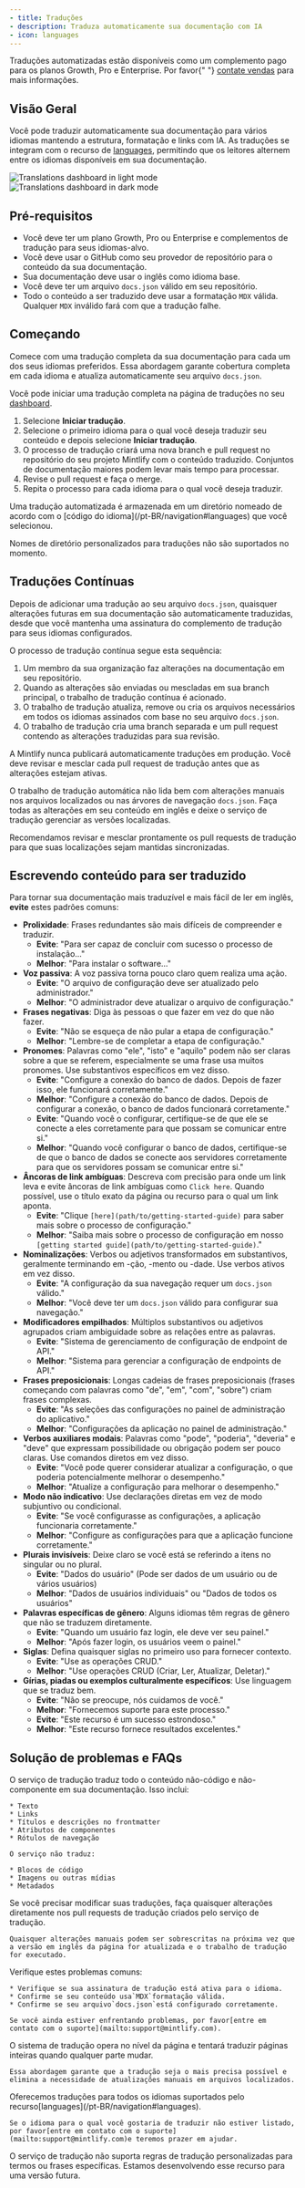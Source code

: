 ```yaml
---
- title: Traduções
- description: Traduza automaticamente sua documentação com IA
- icon: languages
---
```


<Info>
  Traduções automatizadas estão disponíveis como um complemento pago para os planos Growth, Pro e Enterprise. Por favor{" "}
  <a href="mailto:sales@mintlify.com">contate vendas</a> para mais informações.
</Info>

## Visão Geral

Você pode traduzir automaticamente sua documentação para vários idiomas mantendo a estrutura, formatação e links com IA. As traduções se integram com o recurso de [languages](/pt-BR/navigation#languages), permitindo que os leitores alternem entre os idiomas disponíveis em sua documentação.

<Frame>
  <img className="block dark:hidden my-0 pointer-events-none" src="/images/translations/translations-dashboard-light.png" alt="Translations dashboard in light mode" />

  <img className="hidden dark:block my-0 pointer-events-none" src="/images/translations/translations-dashboard-dark.png" alt="Translations dashboard in dark mode" />
</Frame>

## Pré-requisitos

* Você deve ter um plano Growth, Pro ou Enterprise e complementos de tradução para seus idiomas-alvo.
* Você deve usar o GitHub como seu provedor de repositório para o conteúdo da sua documentação.
* Sua documentação deve usar o inglês como idioma base.
* Você deve ter um arquivo `docs.json` válido em seu repositório.
* Todo o conteúdo a ser traduzido deve usar a formatação `MDX` válida. Qualquer `MDX` inválido fará com que a tradução falhe.

## Começando

Comece com uma tradução completa da sua documentação para cada um dos seus idiomas preferidos. Essa abordagem garante cobertura completa em cada idioma e atualiza automaticamente seu arquivo `docs.json`.

Você pode iniciar uma tradução completa na página de traduções no seu [dashboard](https://dashboard.mintlify.com/settings/organization/translations).

1. Selecione **Iniciar tradução**.
2. Selecione o primeiro idioma para o qual você deseja traduzir seu conteúdo e depois selecione **Iniciar tradução**.
3. O processo de tradução criará uma nova branch e pull request no repositório do seu projeto Mintlify com o conteúdo traduzido. Conjuntos de documentação maiores podem levar mais tempo para processar.
4. Revise o pull request e faça o merge.
5. Repita o processo para cada idioma para o qual você deseja traduzir.

<Info>
  Uma tradução automatizada é armazenada em um diretório nomeado de acordo com o [código do idioma](/pt-BR/navigation#languages) que você selecionou.

  Nomes de diretório personalizados para traduções não são suportados no momento.
</Info>

## Traduções Contínuas

Depois de adicionar uma tradução ao seu arquivo `docs.json`, quaisquer alterações futuras em sua documentação são automaticamente traduzidas, desde que você mantenha uma assinatura do complemento de tradução para seus idiomas configurados.

O processo de tradução contínua segue esta sequência:

1. Um membro da sua organização faz alterações na documentação em seu repositório.
2. Quando as alterações são enviadas ou mescladas em sua branch principal, o trabalho de tradução contínua é acionado.
3. O trabalho de tradução atualiza, remove ou cria os arquivos necessários em todos os idiomas assinados com base no seu arquivo `docs.json`.
4. O trabalho de tradução cria uma branch separada e um pull request contendo as alterações traduzidas para sua revisão.

<Info>
  A Mintlify nunca publicará automaticamente traduções em produção. Você deve revisar e mesclar cada pull request de tradução antes que as alterações estejam ativas.
</Info>

O trabalho de tradução automática não lida bem com alterações manuais nos arquivos localizados ou nas árvores de navegação `docs.json`. Faça todas as alterações em seu conteúdo em inglês e deixe o serviço de tradução gerenciar as versões localizadas.

Recomendamos revisar e mesclar prontamente os pull requests de tradução para que suas localizações sejam mantidas sincronizadas.

## Escrevendo conteúdo para ser traduzido

Para tornar sua documentação mais traduzível e mais fácil de ler em inglês, **evite** estes padrões comuns:

* **Prolixidade**: Frases redundantes são mais difíceis de compreender e traduzir.
  * **Evite**: "Para ser capaz de concluir com sucesso o processo de instalação..."
  * **Melhor**: "Para instalar o software..."
* **Voz passiva**: A voz passiva torna pouco claro quem realiza uma ação.
  * **Evite**: "O arquivo de configuração deve ser atualizado pelo administrador."
  * **Melhor**: "O administrador deve atualizar o arquivo de configuração."
* **Frases negativas**: Diga às pessoas o que fazer em vez do que não fazer.
  * **Evite**: "Não se esqueça de não pular a etapa de configuração."
  * **Melhor**: "Lembre-se de completar a etapa de configuração."
* **Pronomes**: Palavras como "ele", "isto" e "aquilo" podem não ser claras sobre a que se referem, especialmente se uma frase usa muitos pronomes. Use substantivos específicos em vez disso.
  * **Evite**: "Configure a conexão do banco de dados. Depois de fazer isso, ele funcionará corretamente."
  * **Melhor**: "Configure a conexão do banco de dados. Depois de configurar a conexão, o banco de dados funcionará corretamente."
  * **Evite**: "Quando você o configurar, certifique-se de que ele se conecte a eles corretamente para que possam se comunicar entre si."
  * **Melhor**: "Quando você configurar o banco de dados, certifique-se de que o banco de dados se conecte aos servidores corretamente para que os servidores possam se comunicar entre si."
* **Âncoras de link ambíguas**: Descreva com precisão para onde um link leva e evite âncoras de link ambíguas como `Click here`. Quando possível, use o título exato da página ou recurso para o qual um link aponta.
  * **Evite**: "Clique `[here](path/to/getting-started-guide)` para saber mais sobre o processo de configuração."
  * **Melhor**: "Saiba mais sobre o processo de configuração em nosso `[getting started guide](path/to/getting-started-guide)`."
* **Nominalizações**: Verbos ou adjetivos transformados em substantivos, geralmente terminando em -ção, -mento ou -dade. Use verbos ativos em vez disso.
  * **Evite**: "A configuração da sua navegação requer um `docs.json` válido."
  * **Melhor**: "Você deve ter um `docs.json` válido para configurar sua navegação."
* **Modificadores empilhados**: Múltiplos substantivos ou adjetivos agrupados criam ambiguidade sobre as relações entre as palavras.
  * **Evite**: "Sistema de gerenciamento de configuração de endpoint de API."
  * **Melhor**: "Sistema para gerenciar a configuração de endpoints de API."
* **Frases preposicionais**: Longas cadeias de frases preposicionais (frases começando com palavras como "de", "em", "com", "sobre") criam frases complexas.
  * **Evite**: "As seleções das configurações no painel de administração do aplicativo."
  * **Melhor**: "Configurações da aplicação no painel de administração."
* **Verbos auxiliares modais**: Palavras como "pode", "poderia", "deveria" e "deve" que expressam possibilidade ou obrigação podem ser pouco claras. Use comandos diretos em vez disso.
  * **Evite**: "Você pode querer considerar atualizar a configuração, o que poderia potencialmente melhorar o desempenho."
  * **Melhor**: "Atualize a configuração para melhorar o desempenho."
* **Modo não indicativo**: Use declarações diretas em vez de modo subjuntivo ou condicional.
  * **Evite**: "Se você configurasse as configurações, a aplicação funcionaria corretamente."
  * **Melhor**: "Configure as configurações para que a aplicação funcione corretamente."
* **Plurais invisíveis**: Deixe claro se você está se referindo a itens no singular ou no plural.
  * **Evite**: "Dados do usuário" (Pode ser dados de um usuário ou de vários usuários)
  * **Melhor**: "Dados de usuários individuais" ou "Dados de todos os usuários"
* **Palavras específicas de gênero**: Alguns idiomas têm regras de gênero que não se traduzem diretamente.
  * **Evite**: "Quando um usuário faz login, ele deve ver seu painel."
  * **Melhor**: "Após fazer login, os usuários veem o painel."
* **Siglas**: Defina quaisquer siglas no primeiro uso para fornecer contexto.
  * **Evite**: "Use as operações CRUD."
  * **Melhor**: "Use operações CRUD (Criar, Ler, Atualizar, Deletar)."
* **Gírias, piadas ou exemplos culturalmente específicos**: Use linguagem que se traduz bem.
  * **Evite**: "Não se preocupe, nós cuidamos de você."
  * **Melhor**: "Fornecemos suporte para este processo."
  * **Evite**: "Este recurso é um sucesso estrondoso."
  * **Melhor**: "Este recurso fornece resultados excelentes."

## Solução de problemas e FAQs

<AccordionGroup>
  <Accordion title="Qual conteúdo é traduzido?">
    O serviço de tradução traduz todo o conteúdo não-código e não-componente em sua documentação. Isso inclui:

    * Texto
    * Links
    * Títulos e descrições no frontmatter
    * Atributos de componentes
    * Rótulos de navegação

    O serviço não traduz:

    * Blocos de código
    * Imagens ou outras mídias
    * Metadados
  </Accordion>

  <Accordion title="Como atualizo minhas traduções manualmente?">
    Se você precisar modificar suas traduções, faça quaisquer alterações diretamente nos pull requests de tradução criados pelo serviço de tradução.

    Quaisquer alterações manuais podem ser sobrescritas na próxima vez que a versão em inglês da página for atualizada e o trabalho de tradução for executado.
  </Accordion>

  <Accordion title="Por que minha tradução não está funcionando?">
    Verifique estes problemas comuns:

    * Verifique se sua assinatura de tradução está ativa para o idioma.
    * Confirme se seu conteúdo usa`MDX`formatação válida.
    * Confirme se seu arquivo`docs.json`está configurado corretamente.

    Se você ainda estiver enfrentando problemas, por favor[entre em contato com o suporte](mailto:support@mintlify.com).
  </Accordion>

  <Accordion title="Por que os PRs de tradução às vezes incluem seções inalteradas?">
    O sistema de tradução opera no nível da página e tentará traduzir páginas inteiras quando qualquer parte mudar.

    Essa abordagem garante que a tradução seja o mais precisa possível e elimina a necessidade de atualizações manuais em arquivos localizados.
  </Accordion>

  <Accordion title="O idioma que desejo não está disponível.">
    Oferecemos traduções para todos os idiomas suportados pelo recurso[languages](/pt-BR/navigation#languages).

    Se o idioma para o qual você gostaria de traduzir não estiver listado, por favor[entre em contato com o suporte](mailto:support@mintlify.com)e teremos prazer em ajudar.
  </Accordion>

  <Accordion title="Posso definir traduções específicas para palavras ou impedir que termos sejam traduzidos?">
    O serviço de tradução não suporta regras de tradução personalizadas para termos ou frases específicas. Estamos desenvolvendo esse recurso para uma versão futura.
  </Accordion>
</AccordionGroup>

